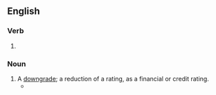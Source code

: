==English==

===Verb===
{{head|en|verb form}}

# {{present participle of|en|downgrade|nocat=1}}

===Noun===
{{en-noun}}

# A [[downgrade]]; a reduction of a rating, as a financial or credit rating.
#* {{quote-journal|en|date=July 11, 2007|author=Vikas Bajaj|title=Rate Agencies Move Toward Downgrading Some Mortgage Bonds|work=New York Times|url=http://www.nytimes.com/2007/07/11/business/11lend.html
|passage=Financial markets fell sharply on the news of possible '''downgradings'''.}}